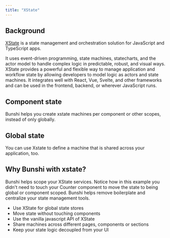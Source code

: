 ```yaml
---
title: "XState"
---
```



## Background

[XState](https://stately.ai/) is a state management and orchestration solution for JavaScript and TypeScript apps.

It uses event-driven programming, state machines, statecharts, and the actor model to handle complex logic in predictable, robust, and visual ways. 
XState provides a powerful and flexible way to manage application and workflow state by allowing developers to model logic as actors and state machines.
It integrates well with React, Vue, Svelte, and other frameworks and can be used in the frontend, backend, or wherever JavaScript runs.

## Component state

Bunshi helps you create xstate machines per component or other scopes, instead of only globally.

<Tabs>
  <TabItem label="React">
    <CodeEditor
      files={{
        "App.tsx": xstate.ReactApp,
        "molecules.ts": {
          code: xstate.molecules2,
          active: true,
        },
      }}
      dependencies={{
        xstate: "^4.4",
        "@xstate/react": "^3.2",
      }}
    />
  </TabItem>
  <TabItem label="Vue">
    <CodeEditor
      files={{
        "src/App.vue": xstate.VueApp,
        "src/Counter.vue": xstate.VueCounter,
        "src/molecules.ts": {
          code: xstate.molecules2,
          active: true,
        },
      }}
      dependencies={{
        xstate: "^4.4",
        "@xstate/vue": "^2.0",
      }}
      template="vue"
    />
  </TabItem>
</Tabs>

## Global state

You can use Xstate to define a machine that is shared across your application, too.

<Tabs>
  <TabItem label="React">
    <CodeEditor
      files={{
        "App.tsx": xstate.ReactApp,
        "molecules.ts": {
          code: xstate.molecules,
          active: true,
        },
      }}
      dependencies={{
        xstate: "^4.38",
        "@xstate/react": "^3.2",
      }}
    />
  </TabItem>
  <TabItem label="Vue">
    <CodeEditor
      files={{
        "src/App.vue": xstate.VueApp,
        "src/Counter.vue": xstate.VueCounter,
        "src/molecules.ts": {
          code: xstate.molecules,
          active: true,
        },
      }}
      dependencies={{
        xstate: "^4.38",
        "@xstate/vue": "^2.0",
      }}
      template="vue"
    />
  </TabItem>
</Tabs>

## Why Bunshi with xstate?

Bunshi helps scope your XState services. Notice how in this example you didn't need to touch
your Counter component to move the state to being global or component scoped. Bunshi helps remove
boilerplate and centralize your state management tools.

 * Use XState for global state stores
 * Move state without touching components
 * Use the vanilla javascript API of XState
 * Share machines across different pages, components or sections
 * Keep your state logic decoupled from your UI